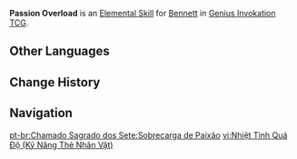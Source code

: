 {{About|the Character Card Skill for [[Genius Invokation TCG]]|the Playable Character Talent|Passion Overload}}
{{Genius Invokation TCG Skill Infobox
|title      = Passion Overload
|image      = Passion Overload Character Card Skill.png
|type       = Elemental Skill
|character  = Bennett
|element    = Pyro
|matching   = 3
|effect     = Deals 3 {{Color|Pyro DMG}}.
|order      = 2
}}
'''Passion Overload''' is an [[Character Card Elemental Skill|Elemental Skill]] for [[Bennett (Character Card)|Bennett]] in [[Genius Invokation TCG]].

==Other Languages==
{{Other Languages|Transclude=Passion Overload}}

==Change History==
{{Change History|3.3}}

==Navigation==
{{Genius Invokation TCG Skill Navbox|Bennett}}

[[pt-br:Chamado Sagrado dos Sete:Sobrecarga de Paixão]]
[[vi:Nhiệt Tình Quá Độ (Kỹ Năng Thẻ Nhân Vật)]]